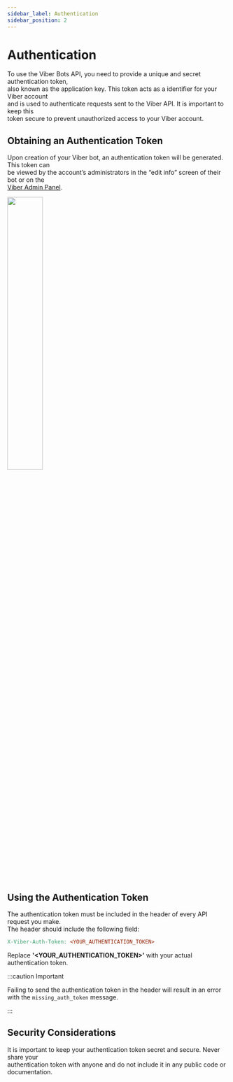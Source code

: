 ```yaml
---
sidebar_label: Authentication
sidebar_position: 2
---
```


# Authentication

To use the Viber Bots API, you need to provide a unique and secret authentication token,<br/> 
also known as the application key. This token acts as a identifier for your Viber account<br/>
and is used to authenticate requests sent to the Viber API. It is important to keep this<br/>
token secure to prevent unauthorized access to your Viber account.

## Obtaining an Authentication Token
Upon creation of your Viber bot, an authentication token will be generated. This token can<br/>
be viewed by the account’s administrators in the “edit info” screen of their bot or on the<br/>
[Viber Admin Panel](https://partners.viber.com/login).

<img src={AuthTokenImg} width="40%" height="auto"/>

## Using the Authentication Token
The authentication token must be included in the header of every API request you make.<br/>
The header should include the following field:

```makefile title="HTTP Header"
X-Viber-Auth-Token: <YOUR_AUTHENTICATION_TOKEN>
```

Replace **'<YOUR_AUTHENTICATION_TOKEN>'** with your actual authentication token.

:::caution Important

Failing to send the authentication token in the header will result in an error with the `missing_auth_token` message.

:::

## Security Considerations
It is important to keep your authentication token secret and secure. Never share your<br/>
authentication token with anyone and do not include it in any public code or<br/>
documentation.
